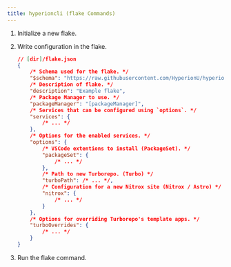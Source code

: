 ```yaml
---
title: hyperioncli (flake Commands)
---
```



<PkgManager
  type="dlx"
  pkg="hyperioncli@unstable-flake"
  args="flake [options] [command] <flake>"
/>

<Steps>

1.  Initialize a new flake.

    <PkgManager
      type="dlx"
      pkg="hyperioncli@unstable-flake"
      args="flake init [dir]"
      comment="[dir] defaults to current directory."
    />

2.  Write configuration in the flake.

    ```json
    // [dir]/flake.json
    {
        /* Schema used for the flake. */
        "$schema": "https://raw.githubusercontent.com/HyperionU/hyperioncli/refs/heads/unstable/src/utils/schema/flake.json",
        /* Description of flake. */
        "description": "Example flake",
        /* Package Manager to use. */
        "packageManager": "[packageManager]",
        /* Services that can be configured using `options`. */
        "services": {
            /* ... */
        },
        /* Options for the enabled services. */
        "options": {
            /* VSCode extentions to install (PackageSet). */
            "packageSet": {
                /* ... */ 
            },
            /* Path to new Turborepo. (Turbo) */
            "turboPath": /* ... */,
            /* Configuration for a new Nitrox site (Nitrox / Astro) */
            "nitrox": {
                /* ... */
            }
        },
        /* Options for overriding Turborepo's template apps. */
        "turboOverrides": {
            /* ... */
        }
    }
    ```

3. Run the flake command.

    <PkgManager
        type="dlx"
        pkg="hyperioncli@unstable-flake"
        args="flake <flake-file>"
    />

</Steps>
